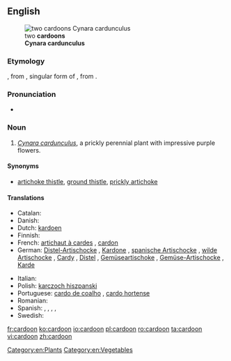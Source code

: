 ==English==
[[File:Cynara cardunculus 008.jpg|thumb|two '''cardoons'''<br>'''Cynara cardunculus''']]
===Etymology===
{{etyl|frm}} {{term|cardon|lang=frm}}, from {{etyl|ML.}} {{term|cardon|lang=la}}, singular form of {{term|cardo|lang=la}}, from {{etyl|la}} {{term|carduus||thistle|lang=la}}.

===Pronunciation===
* {{audio|en-us-cardoon.ogg|Audio (US)}}

===Noun===
{{en-noun}}

# ''[[Cynara cardunculus]]'', a prickly perennial plant with impressive purple flowers.

====Synonyms====
* {{sense|perennial plant}} [[artichoke thistle]], [[ground thistle]], [[prickly artichoke]]

====Translations====
{{trans-top|perennial plant}}
* Catalan: {{t-|ca|herbacol|f}}
* Danish: {{t-|da|kardon|c}}
* Dutch: [[kardoen]] {{m}}
* Finnish: {{t-|fi|kardoni}}
* French: [[artichaut à cardes]] {{m}}, [[cardon]] {{m}}
* German: [[Distel-Artischocke]] {{f}}, [[Kardone]] {{f}}, [[spanische Artischocke]] {{f}}, [[wilde Artischocke]] {{f}}, [[Cardy]] {{f}}, [[Distel]] {{f}}, [[Gemüseartischoke]] {{f}}, [[Gemüse-Artischocke]] {{f}}, [[Karde]] {{f}}
{{trans-mid}}
* Italian: {{t-|it|cardone|f}}
* Polish: [[karczoch hiszpanski]] {{m}}
* Portuguese: [[cardo de coalho]] {{m}}, [[cardo hortense]] {{m}}
* Romanian: {{t+|ro|cardon|m}}
* Spanish: {{t-|es|cardo borriquero|m}}, {{t+|es|cardo|m}}, {{t-|es|cardo comestible|m}}, {{t-|es|cardo de comer|m}}, {{t-|es|cardo lechero|m}}
* Swedish: {{t-|sv|kardon|c}}
{{trans-bottom}}

[[Category:en:Plants]]
[[Category:en:Vegetables]]

[[fr:cardoon]]
[[ko:cardoon]]
[[io:cardoon]]
[[pl:cardoon]]
[[ro:cardoon]]
[[ta:cardoon]]
[[vi:cardoon]]
[[zh:cardoon]]